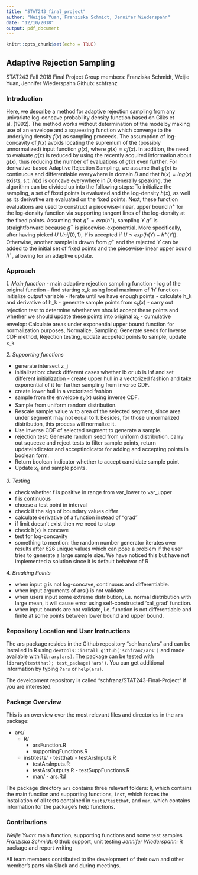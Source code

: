 ```yaml
---
title: "STAT243_final_project"
author: "Weijie Yuan, Franziska Schmidt, Jennifer Wiederspahn"
date: "12/10/2018"
output: pdf_document
---
```


```r
knitr::opts_chunk$set(echo = TRUE)
```

## Adaptive Rejection Sampling

STAT243 Fall 2018 Final Project
Group members: Franziska Schmidt, Weijie Yuan, Jennifer Wiederspahn
Github: schfranz

### Introduction 

Here, we describe a method for adaptive rejection sampling from any univariate log-concave probability density function based on Gilks et al. (1992). The method works without determination of the mode by making use of an envelope and a squeezing function which converge to the underlying density $f(x)$ as sampling proceeds. The assumption of log-concavity of $f(x)$ avoids locating the supremum of the (possibly unnormalized) input function $g(x)$, where $g(x) = cf(x)$. In addition, the need to evaluate $g(x)$ is reduced by using the recently acquired information about $g(x)$, thus reducing the number of evaluations of $g(x)$ even further. For derivative-based Adaptive Rejection Sampling, we assume that $g(x)$ is continuous and differentiable everywhere in domain $D$ and that $h(x) = ln g(x)$ exists, s.t. $h(x)$ is concave everywhere in $D$.
Generally speaking, the algorithm can be divided up into the following steps: To initialize the sampling, a set of fixed points is evaluated and the log-density $h(x)$, as well as its derivative are evaluated on the fixed points. Next, these function evaluations are used to construct a piecewise-linear, upper bound $h^+$ for the log-density function via supporting tangent lines of the log-density at the fixed points. Assuming that $g^{+} = exp(h^{+})$, sampling $Y ~ g^{+}$ is straightforward because $g^{+}$ is piecewise-exponential. More specifically, after having picked $U ~ Unif(0,1)$, $Y$ is accepted if $U \leq exp(h(Y) - h^{+}(Y))$. Otherwise, another sample is drawn from $g^{+}$ and the rejected $Y$ can be added to the initial set of fixed points and the piecewise-linear upper bound $h^{+}$, allowing for an adaptive update. 

### Approach 

*1. Main function*
- main adaptive rejection sampling function
- log of the original function
- find starting x_k using local maximum of 'h' function
- initialize output variable
- iterate until we have enough points
- calculate h_k and derivative of h_k
- generate sample points from $s_k(x)$
- carry out rejection test to determine whether we should accept these points and whether we should update these points into original $x_k$
- cumulative envelop: Calculate areas under exponential upper bound function for normalization purposes, Normalize, Sampling: Generate seeds for Inverse CDF method, Rejection testing, update accpeted points to sample, update x_k

*2. Supporting functions* 

- generate intersect z_j
- initialization: check different cases whether lb or ub is Inf and set different initialization - create upper hull in a vectorized fashion and take exponential of it for further sampling from inverse CDF.
- create lower hull in a vectorized fashion
- sample from the envelope $s_k(x)$ using inverse CDF.
- Sample from uniform random distribution.
- Rescale sample value w to area of the selected segment, since area under segment may not equal to 1. Besides, for those unnormalized distribution, this process will normalize it.
- Use inverse CDF of selected segment to generate a sample.
- rejection test: Generate random seed from uniform distribution, carry out squeeze and reject tests to filter sample points, return updateIndicator and acceptIndicator for adding and accepting points in boolean form.
- Return boolean indicator whether to accept candidate sample point
- Update $x_k$ and sample points.

*3. Testing*

- check whether f is positive in range from var_lower to var_upper
- f is continuous
- choose a test point in interval
- check if the sign of boundary values differ
- calculate derivative of a function instead of "grad"
- if limit doesn't exist then we need to stop
- check h(x) is concave
- test for log-concavity
- something to mention: the random number generator iterates over results after 626 unique values which can pose a problem if the user tries to generate a large sample size. We have noticed this but have not implemented a solution since it is default behaivor of R

*4. Breaking Points*

- when input g is not log-concave, continuous and differentiable.
- when input arguments of ars() is not validate
- when users input some extreme distribution, i.e. normal distribution with large mean, it will cause error using self-constructed 'cal_grad' function.
- when input bounds are not validate, i.e. function is not differentiable and finite at some points between lower bound and upper bound.


### Repository Location and User Instructions

The ars package resides in the Github repository "schfranz/ars" and can be installed in R using `devtools::install_github('schfranz/ars')` and made available with `library(ars)`. The package can be tested with `library(testthat); test_package('ars')`. You can get additional information by typing `?ars` or `help(ars)`.

The development repository is called "schfranz/STAT243-Final-Project" if you are interested.

### Package Overview

This is an overview over the most relevant files and directories in the `ars` package:

- ars/
    - R/
        - arsFunction.R
        - supportingFunctions.R
    - inst/tests/
		    - testthat/
		    - testArsInputs.R
        - testArsInputs.R
        - testArsOutputs.R
			  - testSuppFunctions.R
	  - man/
		    - ars.Rd
		
The package directory `ars` contains three relevant folders: `R`, which contains the main function and supporting functions, `inst`, which forces the installation of all tests contained in `tests/testthat`, and `man`, which contains information for the package's help functions.

### Contributions

*Weijie Yuan:* main function, supporting functions and some test samples
*Franziska Schmidt:* Github support, unit testing
*Jennifer Wiederspahn:* R package and report writing

All team members contributed to the development of their own and other member's parts via Slack and during meetings.
